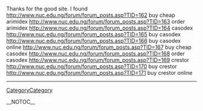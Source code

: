 Thanks for the good site. I found  http://www.nuc.edu.ng/forum/forum_posts.asp?TID=162 buy cheap arimidex
http://www.nuc.edu.ng/forum/forum_posts.asp?TID=163 order arimidex
http://www.nuc.edu.ng/forum/forum_posts.asp?TID=164 casodex
http://www.nuc.edu.ng/forum/forum_posts.asp?TID=165 buy casodex
http://www.nuc.edu.ng/forum/forum_posts.asp?TID=166 buy casodex online
http://www.nuc.edu.ng/forum/forum_posts.asp?TID=167 buy cheap casodex
http://www.nuc.edu.ng/forum/forum_posts.asp?TID=168 order casodex
http://www.nuc.edu.ng/forum/forum_posts.asp?TID=169 crestor
http://www.nuc.edu.ng/forum/forum_posts.asp?TID=170 buy crestor
http://www.nuc.edu.ng/forum/forum_posts.asp?TID=171 buy crestor online
----
[[CategoryCategory]]

__NOTOC__